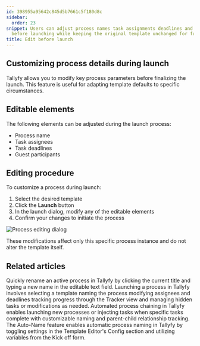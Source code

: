```yaml
---
id: 398955a95642c845d5b7661c5f180d8c
sidebar:
  order: 23
snippet: Users can adjust process names task assignments deadlines and guest participants
  before launching while keeping the original template unchanged for future use.
title: Edit before launch
---
```


## Customizing process details during launch

Tallyfy allows you to modify key process parameters before finalizing the launch. This feature is useful for adapting template defaults to specific circumstances.

## Editable elements

The following elements can be adjusted during the launch process:

* Process name
* Task assignees
* Task deadlines
* Guest participants

## Editing procedure

To customize a process during launch:

1. Select the desired template
2. Click the **Launch** button
3. In the launch dialog, modify any of the editable elements
4. Confirm your changes to initiate the process

![Process editing dialog](https://screenshots.tallyfy.com/tallyfy-demo%2fpro%2fdesktop-light-edit-process-before-launch.png)

These modifications affect only this specific process instance and do not alter the template itself.


## Related articles
<CardGrid>
<LinkTitleCard header="<b>Edit Processes > Rename a process</b>" href="/products/pro/tracking-and-tasks/processes/edit-processes/how-can-i-rename-a-process-in-tallyfy/" > Quickly rename an active process in Tallyfy by clicking the current title and typing a new name in the editable text field. </LinkTitleCard>
<LinkTitleCard header="<b>Launching > Launch manually</b>" href="/products/pro/launching/how-can-i-launch-a-process-in-tallyfy/" > Launching a process in Tallyfy involves selecting a template naming the process modifying assignees and deadlines tracking progress through the Tracker view and managing hidden tasks or modifications as needed. </LinkTitleCard>
<LinkTitleCard header="<b>Launching > Launch another process when a task is completed</b>" href="/products/pro/launching/launch-process-when-task-is-completed/" > Automated process chaining in Tallyfy enables launching new processes or injecting tasks when specific tasks complete with customizable naming and parent-child relationship tracking. </LinkTitleCard>
<LinkTitleCard header="<b>Edit Processes > Auto-name a process in Tallyfy</b>" href="/products/pro/tracking-and-tasks/processes/edit-processes/how-can-i-auto-name-a-process-in-tallyfy/" > The Auto-Name feature enables automatic process naming in Tallyfy by toggling settings in the Template Editor's Config section and utilizing variables from the Kick off form. </LinkTitleCard>
</CardGrid>